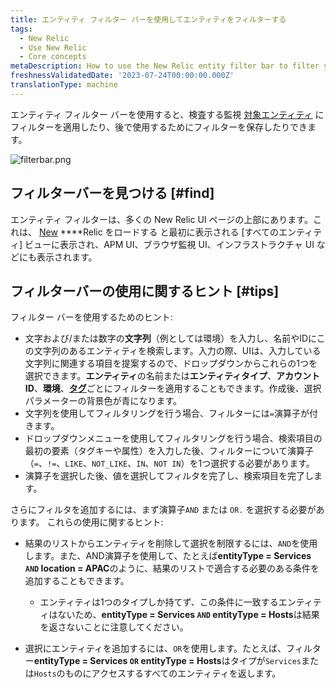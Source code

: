 ```yaml
---
title: エンティティ フィルター バーを使用してエンティティをフィルターする
tags:
  - New Relic
  - Use New Relic
  - Core concepts
metaDescription: How to use the New Relic entity filter bar to filter your entities and save useful filtered views.
freshnessValidatedDate: '2023-07-24T00:00:00.000Z'
translationType: machine
---
```



エンティティ フィルター バーを使用すると、検査する監視 [対象エンティティ](/docs/new-relic-solutions/new-relic-one/core-concepts/what-entity-new-relic) にフィルターを適用したり、後で使用するためにフィルターを保存したりできます。

<img
  title="filterbar.png"
  alt="filterbar.png"
  src={platformFilteringEntities}
/>

## フィルターバーを見つける [#find]

エンティティ フィルターは、多くの New Relic UI ページの上部にあります。これは、 [New](https://one.newrelic.com) ****Relic をロードする と最初に表示される \[すべてのエンティティ] ビューに表示され、APM UI、ブラウザ監視 UI、インフラストラクチャ UI などにも表示されます。

## フィルターバーの使用に関するヒント [#tips]

フィルター バーを使用するためのヒント:

* 文字および/または数字の**文字列**（例としては環境）を入力し、名前やIDにこの文字列のあるエンティティを検索します。入力の際、UIは、入力している文字列に関連する項目を提案するので、ドロップダウンからこれらの1つを選択できます。**エンティティ**の名前または**エンティティタイプ**、**アカウントID**、**環境**、[**タグ**](/docs/new-relic-one/use-new-relic-one/core-concepts/tagging-use-tags-organize-group-what-you-monitor)ごとにフィルターを適用することもできます。作成後、選択パラメーターの背景色が青になります。
* 文字列を使用してフィルタリングを行う場合、フィルターには`=`演算子が付きます。
* ドロップダウンメニューを使用してフィルタリングを行う場合、検索項目の最初の要素（タグキーや属性）を入力した後、フィルターについて演算子（`=`、`!=`、`LIKE`、`NOT_LIKE`、`IN`、`NOT IN`）を1つ選択する必要があります。
* 演算子を選択した後、値を選択してフィルタを完了し、検索項目を完了します。

さらにフィルタを追加するには、まず演算子`AND` または `OR.` を選択する必要があります。 これらの使用に関するヒント:

* 結果のリストからエンティティを削除して選択を制限するには、`AND`を使用します。また、AND演算子を使用して、たとえば**entityType = Services `AND` location = APAC**のように、結果のリストで適合する必要のある条件を追加することもできます。

  * エンティティは1つのタイプしか持てず、この条件に一致するエンティティはないため、**entityType = Services `AND` entityType = Hosts**は結果を返さないことに注意してください。

* 選択にエンティティを追加するには、`OR`を使用します。たとえば、フィルター**entityType = Services `OR` entityType = Hosts**はタイプが`Services`または`Hosts`のものにアクセスするすべてのエンティティを返します。